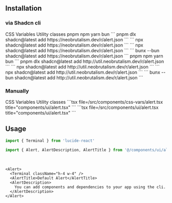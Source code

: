 ## Installation

### via Shadcn cli

<Tabs defaultValue="css-vars" className="w-full">
  <TabsList className="grid w-full grid-cols-2">
    <TabsTrigger value="css-vars">CSS Variables</TabsTrigger>
    <TabsTrigger value="util">Utility classes</TabsTrigger>
  </TabsList>
  <TabsContent value="css-vars">
    <Tabs defaultValue="pnpm" className="w-full">
      <TabsList className="grid w-full grid-cols-4">
        <TabsTrigger value="pnpm">pnpm</TabsTrigger>
        <TabsTrigger value="npm">npm</TabsTrigger>
        <TabsTrigger value="yarn">yarn</TabsTrigger>
        <TabsTrigger value="bun">bun</TabsTrigger>
      </TabsList>
      <TabsContent value="pnpm">
      ```
      pnpm dlx shadcn@latest add https://neobrutalism.dev/r/alert.json
      ```
      </TabsContent>
      <TabsContent value="npm">
      ```
      npx shadcn@latest add https://neobrutalism.dev/r/alert.json
      ```
      </TabsContent>
      <TabsContent value="yarn">
      ```
      npx shadcn@latest add https://neobrutalism.dev/r/alert.json
      ```
      </TabsContent>
      <TabsContent value="bun">
      ```
      bunx --bun shadcn@latest add https://neobrutalism.dev/r/alert.json
      ```
      </TabsContent>
    </Tabs>
  </TabsContent>
  <TabsContent value="util">
    <Tabs defaultValue="pnpm" className="w-full">
      <TabsList className="grid w-full grid-cols-4">
        <TabsTrigger value="pnpm">pnpm</TabsTrigger>
        <TabsTrigger value="npm">npm</TabsTrigger>
        <TabsTrigger value="yarn">yarn</TabsTrigger>
        <TabsTrigger value="bun">bun</TabsTrigger>
      </TabsList>
      <TabsContent value="pnpm">
      ```
      pnpm dlx shadcn@latest add http://util.neobrutalism.dev/r/alert.json
      ```
      </TabsContent>
      <TabsContent value="npm">
      ```
      npx shadcn@latest add http://util.neobrutalism.dev/r/alert.json
      ```
      </TabsContent>
      <TabsContent value="yarn">
      ```
      npx shadcn@latest add http://util.neobrutalism.dev/r/alert.json
      ```
      </TabsContent>
      <TabsContent value="bun">
      ```
      bunx --bun shadcn@latest add http://util.neobrutalism.dev/r/alert.json
      ```
      </TabsContent>
    </Tabs>
  </TabsContent>
</Tabs>

<br />

### Manually

<Tabs defaultValue="css-vars" className="w-full">
  <TabsList className="grid w-full grid-cols-2">
    <TabsTrigger value="css-vars">CSS Variables</TabsTrigger>
    <TabsTrigger value="util">Utility classes</TabsTrigger>
  </TabsList>
  <TabsContent value="css-vars">
    ```tsx file=<rootDir>/src/components/css-vars/alert.tsx title="components/ui/alert.tsx"
    ```
  </TabsContent>
  <TabsContent value="util">
    ```tsx file=<rootDir>/src/components/ui/alert.tsx title="components/ui/alert.tsx"
    ```
  </TabsContent>
</Tabs>

<br />

## Usage

```ts
import { Terminal } from 'lucide-react'

import { Alert, AlertDescription, AlertTitle } from '@/components/ui/alert'
```

<br />

```tsx
<Alert>
  <Terminal className="h-4 w-4" />
  <AlertTitle>Default Alert</AlertTitle>
  <AlertDescription>
    You can add components and dependencies to your app using the cli.
  </AlertDescription>
</Alert>
```